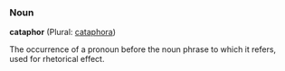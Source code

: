 === Noun ===

'''cataphor''' (Plural: [[cataphora]])

The occurrence of a pronoun before the noun phrase to which it refers, used for rhetorical effect.